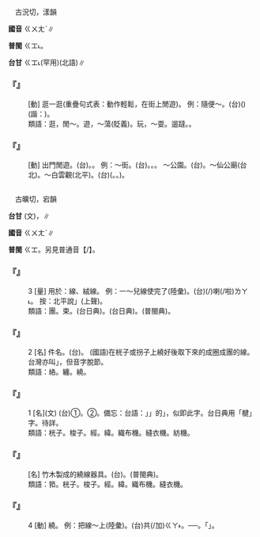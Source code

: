
=={{ruby|逛|ㄍㄨㄤˋ}}==

　古況切，漾韻

'''國音''' <rt>ㄍㄨㄤˋ</rt>∥

'''普閩''' <rt>ㄍㆲ˪</rt>。

'''台甘''' <rt>ㄍㆲ˪</rt>{{ruby|。|ㄍㆲˋ}}(罕用)(北語)∥

    

==='''『{{ruby|逛|ㄍㄨㄤˋ}}{{ruby|逛|ㄍㄨㄤˋ}}』'''===
: [動] 逛一逛(重疊句式表：動作輕鬆，在街上閒遊)。 例：隨便～。(台)({{ruby|無|ㆠㄜˊ}}{{ruby|目|ㆠㆦㆶ ͘}}{{ruby|的|ㄉㄧㆤㆶ ͘}}){{ruby|信|ㄒㄧㄣ˪}}{{ruby|步|ㄅㆦ˫}}{{ruby|彎|ㄨㄢ}}{{ruby|→|ㄨㆮ}}(諧：{{ruby|歪|ㄨㆮ}}){{ruby|<mark>&#xf9bfa;</mark>|ㄨㄣˊ}}{{ruby|行|ㄍㄧㆩˊ}}{{ruby|行|ㄍㄧㆩˊ}}{{ruby|看|ㄎㄨㆩ˪}}{{ruby|看|ㄎㄨㆩ˪}}{{ruby|咧|ㄌㆤ˪}}。
:類語：逛，閒～。遊，～蕩(貶義)。玩，～耍。遛躂。{{ruby|轉|ㄓㄨㄢˋ}}{{ruby|轉|·ㄓㄨㄢ}}。
:
    

==='''『{{ruby|逛|ㄍㄨㄤˋ}}』'''===
: [動] 出門閒遊。(台){{ruby|出|ㄘㄨㆵ}}{{ruby|門|ㄇㆭˊ}}{{ruby|去|ㄎㄧ˪}}{{ruby|<mark>&#xffae6;</mark>|ㄑㄧㆵ}}{{ruby|<mark>&#xffaec;</mark>|ㄊㄜˊ}}。{{ruby|四|ㄒㄧ˪}}{{ruby|界|ㄍㆤ˪}}{{ruby|/|ㄍㄨㆤ˪}}{{ruby|行|ㄍㄧㆩˊ}}{{ruby|行|ㄍㄧㆩˊ}}{{ruby|咧|ㄌㆤ˪}}。 例：～街。(台){{ruby|遊|ㄧㄨˊ}}{{ruby|街|ㄍㄨㆤ}}{{ruby|/|ㄍㆤ}}{{ruby|探|ㄊㆰ˪}}{{ruby|花|ㄏㄨㆤ}}。{{ruby|有|ㄨ˫}}{{ruby|物|ㄇㆭㆷ ͘}}{{ruby|/|ㄇㄧㆷ ͘}}{{ruby|看|ㄎㄨㆩ˪}}{{ruby|物|ㄇㆭㆷ ͘}}{{ruby|/|ㄇㄧㆷ ͘}}。{{ruby|有|ㄨ˫}}{{ruby|人|ㄌㄤˊ}}{{ruby|看|ㄎㄨㆩ˪}}{{ruby|人|ㄌㄤˊ}}。 ～公園。(台){{ruby|去|ㄎㄧ˪}}{{ruby|公|ㄍㆲ}}{{ruby|園|ㄏㆭˊ}}{{ruby|散|ㄙㄢ˪}}{{ruby|步|ㄅㆦ˫}}。～仙公廟(台北)。～白雲觀(北平)。(台){{ruby|去|ㄎㄧ˪}}{{ruby|仙|ㄒㄧㄢ}}{{ruby|公|ㄍㆲ}}{{ruby|廟|ㆠㄧㄜ˫}}({{ruby|拜|ㄅㄞ˪}}{{ruby|仙|ㄒㄧㄢ}}{{ruby|公|ㄍㆲ}}。{{ruby|圓|ㄨㄢˊ}}{{ruby|夢|ㆠㆲ˫}}。{{ruby|看|ㄎㄨㆩ˪}}{{ruby|光|ㄍㆲ}}{{ruby|景|ㄍㄧㄥˋ}}){{ruby|<mark>&#xffae6;</mark>|ㄑㄧㆵ}}{{ruby|<mark>&#xffaec;</mark>|ㄊㄜˊ}}。
    

=={{ruby|桄|ㄍㄨㄤˋ}}==

　古曠切，宕韻

'''台甘''' (文){{ruby|(語)|ㄍㆲ˪}}{{ruby|。|ㄍㆲ}}，{{ruby|～|ㄍㆲ}}{{ruby|榔|ㄌㆲˊ}}∥

'''國音''' <rt>ㄍㄨㄤˋ</rt>∥

'''普閩''' <rt>ㄍㆲ</rt>。另見普通音【{{ruby|桄|ㄍㄨㄤ}}/{{ruby|桄|ㄍㄨㄤˇ}}】。

    

==='''『{{ruby|桄|ㄍㄨㄤˋ}}』'''===
:3  [量] 用於：線、絨線。 例：一～兒線使完了(陸彙)。(台){{ruby|一|ㄐㄧㆵ ͘}}{{ruby|摳|ㄎㄠ}}(/{{ruby|桄|ㄍㆲ˪}}){{ruby|線|ㄙㄨㆩ˪}}{{ruby|用|ㄧㆲ˫}}{{ruby|/|ㄧㄥ˫}}{{ruby|了|ㄌㄧㄠˋ}}喇(/啦)<rt>ㄌㄚ˪</rt>。 按：北平說{{ruby|「|ㄍㄨㄤˇ}}」(上聲)。
:類語：團。束。{{ruby|鞅|ㄧㄤ}}(台日典)。{{ruby|扣|ㄎㄠ}}(台日典)。{{ruby|摳|ㄎㄠ}}(普閩典)。
:
    

==='''『{{ruby|桄|ㄍㄨㄤˋ}}』'''===
:2  [名] 件名。(台){{ruby|線|ㄙㄨㄚ˪}}{{ruby|摳|ㄎㄠ}}。 (國語)在桄子或拐子上繞好後取下來的成圈成團的線。台灣亦叫{{ruby|「|ㄍㆲ˪}}」，但音字脫節。
:類語：絡。纏。繞。
:
    

==='''『{{ruby|桄|ㄍㄨㄤˋ}}』'''===
:1  [名](文) (台)①{{ruby|織|ㄐㄧㆵ}}{{ruby|布|ㄅㆦ˪}}{{ruby|機|ㄍㄧ}}{{ruby|/|ㄍㄨㄧ}}。②{{ruby|樓|ㄌㄠˊ}}{{ruby|梯|ㄊㄨㄧ}}{{ruby|丌|ㆤ}}{{ruby|橫|ㄏㄨㆪˊ}}{{ruby|/|ㄏㄨㄞˊ}}{{ruby|柴|ㄘㄚˊ}}。備忘：台語：{{ruby|樓|ㄌㄠˊ}}{{ruby|「|ㄍㆲˊ}}」{{ruby|頂|ㄉㄧㄥˋ}}」的{{ruby|「|ㄍㆲˊ}}」，似即此字。台日典用「楗」字。待詳。
:類語：桄子。梭子。經。緯。織布機。縫衣機。紡機。
:
    

==='''『{{ruby|桄|ㄍㄨㄤˋ}}{{ruby|子|·ㄗˇ}}』'''===
: [名] 竹木製成的繞線器具。(台){{ruby|線|ㄙㄨㆩ˪}}{{ruby|絪|ㄧㄣ}}{{ruby|仔|ㄚ}}。{{ruby|車|ㄑㄧㄚ}}{{ruby|線|ㄙㄨㆩ˪}}{{ruby|絪|ㄧㄣ}}(普閩典)。
:類語：筘。桄子。梭子。經。緯。織布機。縫衣機。
:
    

==='''『{{ruby|桄|ㄍㄨㄤˋ}}』'''===
:4  [動] 繞。 例：把線～上(陸彙)。(台){{ruby|將|ㄐㄧㆲ}}{{ruby|線|ㄙㄨㆩ˪}}共(/加)<rt>ㄍㄚ˫</rt>{{ruby|綑|ㄧㄣ}}{{ruby|纏|ㄉㆪˊ}}{{ruby|起|·ㄎㄧˋ}}{{ruby|來|·ㄌㄞˊ}}。──{{ruby|纏|ㄉㆪˊ}}{{ruby|站|ㄉㄧㆰ˪}}{{ruby|絲|ㄒㄧ}}{{ruby|倒|ㄉㄜˋ}}。「{{ruby|絲|ㄒㄧ}}{{ruby|倒|ㄉㄜˋ}}」{{ruby|是|ㄒㄧ˫}}{{ruby|纏|ㄉㆪˊ}}{{ruby|線|ㄙㄨㆩ˪}}{{ruby|丌|ㆤ}}{{ruby|物|ㄇㆭㆷ ͘}}{{ruby|/|ㄇㄧㆷ ͘}}。
    

